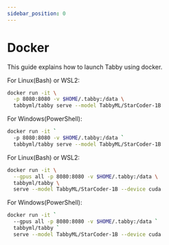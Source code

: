 ```yaml
---
sidebar_position: 0
---
```


# Docker

This guide explains how to launch Tabby using docker.



<Tabs>
  <TabItem value="cpu" label="CPU" default>

  <p>For Linux(Bash) or WSL2:</p>

  ```bash title="run.sh"
  docker run -it \
    -p 8080:8080 -v $HOME/.tabby:/data \
    tabbyml/tabby serve --model TabbyML/StarCoder-1B
  ```

  <p>For Windows(PowerShell):</p>

  ```bash title="run.ps1"
  docker run -it `
    -p 8080:8080 -v $HOME/.tabby:/data `
    tabbyml/tabby serve --model TabbyML/StarCoder-1B
  ```
 
  </TabItem>
  <TabItem value="cuda" label="CUDA (requires NVIDIA Container Toolkit)" default>

  <p>For Linux(Bash) or WSL2:</p>

  ```bash title="run.sh"
  docker run -it \
    --gpus all -p 8080:8080 -v $HOME/.tabby:/data \
    tabbyml/tabby \
    serve --model TabbyML/StarCoder-1B --device cuda
  ```

  <p>For Windows(PowerShell):</p>

  ```bash title="run.ps1"
  docker run -it `
    --gpus all -p 8080:8080 -v $HOME/.tabby:/data `
    tabbyml/tabby `
    serve --model TabbyML/StarCoder-1B --device cuda
  ```

  </TabItem>
</Tabs>
